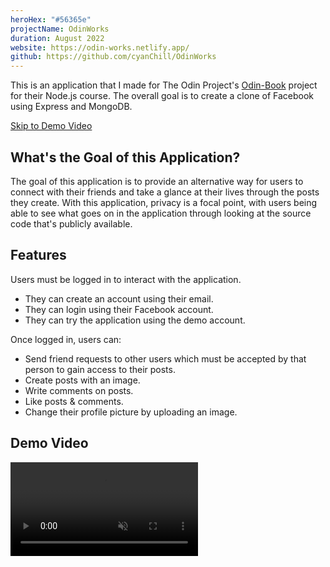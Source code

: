 ```yaml
---
heroHex: "#56365e"
projectName: OdinWorks
duration: August 2022
website: https://odin-works.netlify.app/
github: https://github.com/cyanChill/OdinWorks
---
```


This is an application that I made for The Odin Project's [Odin-Book](https://www.theodinproject.com/lessons/nodejs-odin-book) project for their Node.js course. The overall goal is to create a clone of Facebook using Express and MongoDB.

<a href="#demo-video">Skip to Demo Video</a>

## What's the Goal of this Application?

The goal of this application is to provide an alternative way for users to connect with their friends and take a glance at their lives through the posts they create. With this application, privacy is a focal point, with users being able to see what goes on in the application through looking at the source code that's publicly available.

## Features

Users must be logged in to interact with the application.

- They can create an account using their email.
- They can login using their Facebook account.
- They can try the application using the demo account.

Once logged in, users can:

- Send friend requests to other users which must be accepted by that person to gain access to their posts.
- Create posts with an image.
- Write comments on posts.
- Like posts & comments.
- Change their profile picture by uploading an image.

## Demo Video

<video src="/projects/odinworks/demo.mp4" controls muted />

## Building the Application

### Setup

For this application, compared to PC Parts List, I decided to create an Express app from scratch instead of using the Express template created from `express-generator`. In addition, instead of using a template engine, I decided to write the front end on React.

### Challenge 1: Authentication

`Passport` is an authentication middleware for Node.js that can be easily integrated with Express applications. This allows us to set up authentication using a username & password along with Facebook.

This is pretty much the first time I used this library, and the documentation was helpful for the most part. At the time I was working on this project, there was no documentation on how we would authenticate with Facebook, so that took some figuring out to do. In addition, authenticating with Facebook was difficult due to trying to figure out how to register our application with Facebook as Facebook's developer interface is a bit cluttered.

### Challenge 2: Content Distribution

#### Limiting Our Content to Friends

One of the main focal points of this application is that the content we post is only visible to our friends. This means I need to figure out how we can restrict routes in the back end such that only the people with access can read it (ie: owners or friends).

The method I decided on to solve this problem is to create middleware that checks if the current user is a friend, or the owner of the content being accessed. This is applied to the routes which end in `/:userId`, which specifies content for that user.

#### Displaying a Feed of Accessible Content

The next problem I need to figure out is how we would create a feed such that it only contains content from either us or our friends. This ended up being solved in a simple way in fact. Due to these routes typically being limited to authenticated users and since we require knowing the user who's accessing these routes, we save the user object in the requests made to our back-end routes. On these user objects, we have a property which is an array containing the ids of our friends. So, to get a feed of content we have access to, we can query our database to look for content from any user in that array plus our user id.

### More Mongoose Learnings

Since some of our models contain arrays (ie: containing list of friends or likers), I need a way to insert values into those arrays safely (ie: when adding a friend or liking a post). With using Mongoose as an interface for MongoDB, I've been using the `$push` operator to add values to those arrays. However, if we think about it, it's not safe as it might be possible to push a value multiple times into that array if a user maliciously opens multiple tabs and does an action all at the same time. To combat this, I found the `$addToSet` operator to be a better fit as it'll allow the array to only have a single copy of a value due to treating it as a set with this operation.

### Challenge 3: Uploading Images

Since I want to host this application, saving images locally wasn't going to be an option. I've decided to utilize **Firebase Storage** as the method of storing the images uploaded to my application due to it being free and our application being a small project, in which storage concerns isn't that much of an issue. To interact with Firebase in the back end, it's necessary to use `firebase-admin`.

Essentially, we followed a similar pattern to what was done with <Link href="/projects/overview/pc-parts-list#improvement-1-adding-image-upload">uploading images with my PC Parts List project</Link>. There are some differences, however. The first difference is that we're using the `sharp` library to convert our image into the `.webp` format for lower storage size. Second, is that we have to upload that image to Firebase Storage and get a link to its location. Luckily, there's a method in which we can direct where the file will be stored and get a permanent link to its location.

We first want to create a file path for where the file will be located.

```javascript
const destination = `odinworks/${uploaderId}/${imgRefId}.webp`;
```

We then want to create something called a "download token", which will be used to help create a permanent link to that file. In our case, we'll use a uuid string for its value.

```javascript
const downloadToken = uuidv4();
```

Then, we want to upload the image and update its metadata to contain this download token which will be used in the permanent link to the image.

```javascript
const newFile = bucket.file(destination);
await newFile.save(webpBuffer); // Upload Image
// Update metadata for obtainable downloadUrl
await newFile.setMetadata({
  metadata: { firebaseStorageDownloadTokens: downloadToken },
});
```

Finally, the permanent link to the image is formatted in the following way that consists of the image location, its download token, and the name used for our Firebase storage (automatically generated by Firebase when we create a Firebase application).

```javascript
return `https://firebasestorage.googleapis.com/v0/b/${
  process.env.FIREBASE_BUCKET_NAME
}.appspot.com/o/${encodeURIComponent(
  destination
)}?alt=media&token=${downloadToken}`;
```

Having access to this link also allows us to delete the file as we can extract the file location from the link which is used for file deletion in Firebase.

### Demo Account

Since some users may want to try the application without creating an account, I provided a demo account they can use on the login screen. With this in mind, we need to modify our back end a bit such that the demo account is always available (for example, you can't delete it). All other features are available, such as making friends, creating posts & comments, and updating our profile.

> I'm aware there's an inherent risk of having this demo account as malicious users may do some unsavory things on the account as the data doesn't get reset.

### Tests

For the back end, I did write some tests fork mocking login & signup requests, creating posts & comments, deleting posts & comments, and fetching users. All of this required reconfiguring how I imported MongoDB into our Express application. This means I'll utilize a fake MongoDB database with `mongodb-memory-server` along with the `supertest` library to mock requests to my back-end endpoints.

### Debugging

Sometimes, we may want some debug messages on productions. However, not all debug messages should appear as they may clutter up the console. That's where the `debug` library comes in, which allows us to label console log messages and conditionally allow which ones to show during a development environment or in the production environment.

We can create a "label" for the debug messages and use it to log values into the console with the following code:

```javascript
const debug = require("debug")("authController");
debug(err);
```

Then, we use the `DEBUG` environment variable (located in the `.env` file) and give it a comma-separated list of labels which will allow those labels to display their debug messages in the console. So, in a development environment, the `DEBUG` environment variable may contain all the debug labels while in production, only some of those labels are in the `DEBUG` variable.

### Rate Limiting

For logins and signups, I added a rate limiter to limit 5 requests every 15 minutes to the login route & 10 requests per hour for the signup route. This will probably never be encountered by the user unless they try brute-forcing into an account that they don't own.

## Overall Learnings

1. Setting up authentication using Passport.
2. Using middleware as a method to deterministically distribute content.
3. Using features of Mongoose to safely prevent duplicate entries in an array field in our data.
4. Uploading images to Firebase instead of saving them locally.
5. Setting up a demo account for users to try my application without signing in.
6. Doing integration tests on my server using SuperTest and a mock MongoDB database with `mongodb-memory-server`.
7. Conditionally show what debug messages appear for production and development environments.
8. Rate limiting routes on my server.
